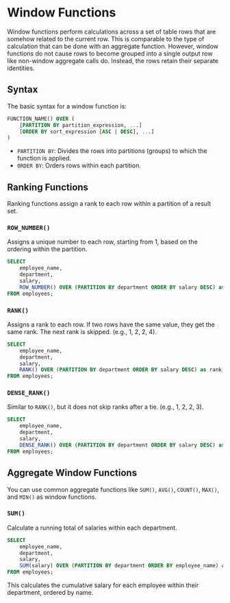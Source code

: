 # Window Functions

Window functions perform calculations across a set of table rows that are somehow related to the current row. This is comparable to the type of calculation that can be done with an aggregate function. However, window functions do not cause rows to become grouped into a single output row like non-window aggregate calls do. Instead, the rows retain their separate identities.

## Syntax

The basic syntax for a window function is:

```sql
FUNCTION_NAME() OVER (
    [PARTITION BY partition_expression, ...]
    [ORDER BY sort_expression [ASC | DESC], ...]
)
```

- `PARTITION BY`: Divides the rows into partitions (groups) to which the function is applied.
- `ORDER BY`: Orders rows within each partition.

## Ranking Functions

Ranking functions assign a rank to each row within a partition of a result set.

### `ROW_NUMBER()`

Assigns a unique number to each row, starting from 1, based on the ordering within the partition.

```sql
SELECT
    employee_name,
    department,
    salary,
    ROW_NUMBER() OVER (PARTITION BY department ORDER BY salary DESC) as rank_in_dept
FROM employees;
```

### `RANK()`

Assigns a rank to each row. If two rows have the same value, they get the same rank. The next rank is skipped. (e.g., 1, 2, 2, 4).

```sql
SELECT
    employee_name,
    department,
    salary,
    RANK() OVER (PARTITION BY department ORDER BY salary DESC) as rank_in_dept
FROM employees;
```

### `DENSE_RANK()`

Similar to `RANK()`, but it does not skip ranks after a tie. (e.g., 1, 2, 2, 3).

```sql
SELECT
    employee_name,
    department,
    salary,
    DENSE_RANK() OVER (PARTITION BY department ORDER BY salary DESC) as rank_in_dept
FROM employees;
```

## Aggregate Window Functions

You can use common aggregate functions like `SUM()`, `AVG()`, `COUNT()`, `MAX()`, and `MIN()` as window functions.

### `SUM()`

Calculate a running total of salaries within each department.

```sql
SELECT
    employee_name,
    department,
    salary,
    SUM(salary) OVER (PARTITION BY department ORDER BY employee_name) as running_total
FROM employees;
```

This calculates the cumulative salary for each employee within their department, ordered by name.
